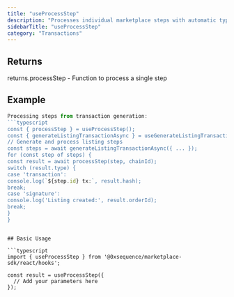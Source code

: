 ```yaml
---
title: "useProcessStep"
description: "Processes individual marketplace steps with automatic type detection This hook provides a unified interface for processing both transaction and signature steps. It automatically detects the step type, executes the appropriate action, and handles API calls for signature-based operations."
sidebarTitle: "useProcessStep"
category: "Transactions"
---
```


## Returns

returns.processStep - Function to process a single step

## Example

```typescript
Processing steps from transaction generation:
```typescript
const { processStep } = useProcessStep();
const { generateListingTransactionAsync } = useGenerateListingTransaction();
// Generate and process listing steps
const steps = await generateListingTransactionAsync({ ... });
for (const step of steps) {
const result = await processStep(step, chainId);
switch (result.type) {
case 'transaction':
console.log(`${step.id} tx:`, result.hash);
break;
case 'signature':
console.log('Listing created:', result.orderId);
break;
}
}
```
```

## Basic Usage

```typescript
import { useProcessStep } from '@0xsequence/marketplace-sdk/react/hooks';

const result = useProcessStep({
  // Add your parameters here
});
```

